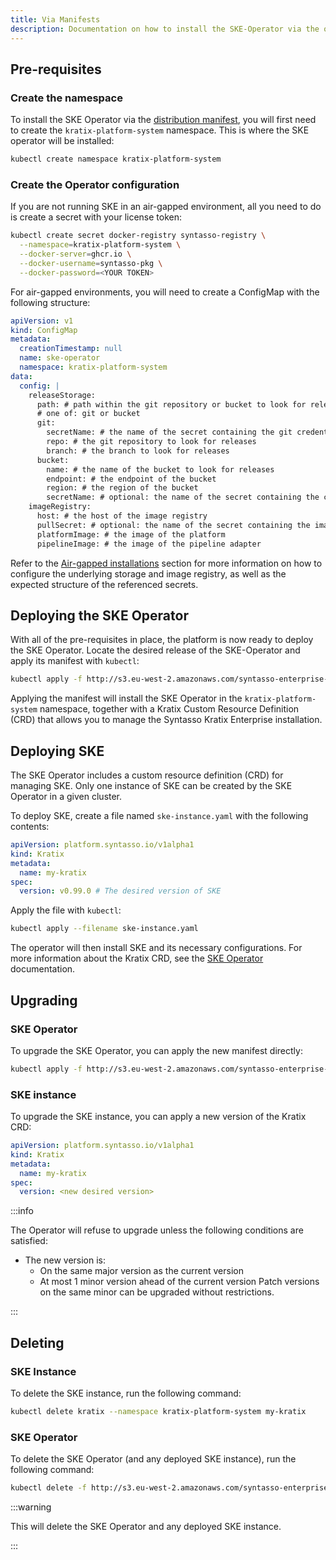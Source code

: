 ```yaml
---
title: Via Manifests
description: Documentation on how to install the SKE-Operator via the operator manifest directly
---
```


## Pre-requisites

### Create the namespace

To install the SKE Operator via the [distribution
manifest](../../releases/ske-operator), you will first need to create the
`kratix-platform-system` namespace. This is where the SKE operator will be installed:

```bash
kubectl create namespace kratix-platform-system
```

### Create the Operator configuration

If you are not running SKE in an air-gapped environment, all you need to do is create a secret with your license token:

```bash
kubectl create secret docker-registry syntasso-registry \
  --namespace=kratix-platform-system \
  --docker-server=ghcr.io \
  --docker-username=syntasso-pkg \
  --docker-password=<YOUR TOKEN>
```

For air-gapped environments, you will need to create a ConfigMap with the following structure:

```yaml
apiVersion: v1
kind: ConfigMap
metadata:
  creationTimestamp: null
  name: ske-operator
  namespace: kratix-platform-system
data:
  config: |
    releaseStorage:
      path: # path within the git repository or bucket to look for releases
      # one of: git or bucket
      git:
        secretName: # the name of the secret containing the git credentials
        repo: # the git repository to look for releases
        branch: # the branch to look for releases
      bucket:
        name: # the name of the bucket to look for releases
        endpoint: # the endpoint of the bucket
        region: # the region of the bucket
        secretName: # optional: the name of the secret containing the credentials to access the bucket
    imageRegistry:
      host: # the host of the image registry
      pullSecret: # optional: the name of the secret containing the image registry credentials
      platformImage: # the image of the platform
      pipelineImage: # the image of the pipeline adapter
```

Refer to the [Air-gapped installations](./air-gapped) section for more
information on how to configure the underlying storage and image registry, as
well as the expected structure of the referenced secrets.

## Deploying the SKE Operator

With all of the pre-requisites in place, the platform is now ready to deploy the
SKE Operator. Locate the desired release of the SKE-Operator and apply its
manifest with `kubectl`:

```bash
kubectl apply -f http://s3.eu-west-2.amazonaws.com/syntasso-enterprise-releases/ske-operator/<VERSION>/ske-operator-distribution.yaml
```

Applying the manifest will install the SKE Operator in the
`kratix-platform-system` namespace, together with a Kratix Custom Resource
Definition (CRD) that allows you to manage the Syntasso Kratix Enterprise installation.

## Deploying SKE

The SKE Operator includes a custom resource definition (CRD) for managing
SKE. Only one instance of SKE can be created by the SKE Operator in a
given cluster.

To deploy SKE, create a file named `ske-instance.yaml` with the following contents:

```yaml
apiVersion: platform.syntasso.io/v1alpha1
kind: Kratix
metadata:
  name: my-kratix
spec:
  version: v0.99.0 # The desired version of SKE
```

Apply the file with `kubectl`:

```bash
kubectl apply --filename ske-instance.yaml
```

The operator will then install SKE and its necessary configurations. For more
information about the Kratix CRD, see the [SKE Operator](../ske-operator)
documentation.

## Upgrading

### SKE Operator

To upgrade the SKE Operator, you can apply the new manifest directly:

```bash
kubectl apply -f http://s3.eu-west-2.amazonaws.com/syntasso-enterprise-releases/ske-operator/<NEW-VERSION>/ske-operator-distribution.yaml
```

### SKE instance

To upgrade the SKE instance, you can apply a new version of the Kratix CRD:

```yaml
apiVersion: platform.syntasso.io/v1alpha1
kind: Kratix
metadata:
  name: my-kratix
spec:
  version: <new desired version>
```

:::info

The Operator will refuse to upgrade unless the following conditions are satisfied:
- The new version is:
  - On the same major version as the current version
  - At most 1 minor version ahead of the current version
Patch versions on the same minor can be upgraded without restrictions.

:::

## Deleting

### SKE Instance

To delete the SKE instance, run the following command:

```bash
kubectl delete kratix --namespace kratix-platform-system my-kratix
```

### SKE Operator

To delete the SKE Operator (and any deployed SKE instance), run the following command:

```bash
kubectl delete -f http://s3.eu-west-2.amazonaws.com/syntasso-enterprise-releases/ske-operator/<VERSION>/ske-operator-distribution.yaml
```

:::warning

This will delete the SKE Operator and any deployed SKE instance.

:::
